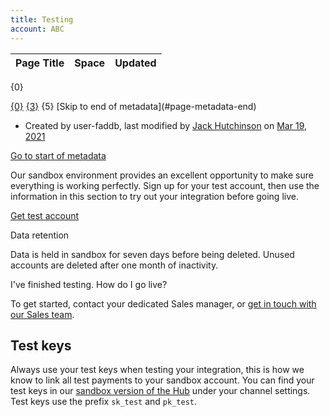 ```yaml
---
title: Testing
account: ABC
---
```


<table class="aui"> <thead> <tr class="header"> <th class="search-result-title">Page Title</th> <th class="search-result-space">Space</th> <th class="search-result-date">Updated</th> </tr> </thead> </table> <p class="search-result-count">{0}</p> <tr class="search-result"> <td class="search-result-title"><a href="{1}" class="content-type-{2}"><span>{0}</span></a></td> <td class="search-result-space"><a class="space" href="/display/{4}/" title="{3}">{3}</a></td> <td class="search-result-date"><span class="date" title="{6}">{5}</span></td> </tr> [Skip to end of metadata](#page-metadata-end)

*   Created by user-faddb, last modified by [Jack Hutchinson](    /display/~jack.hutchinson
    ) on [Mar 19, 2021](/pages/diffpagesbyversion.action?pageId=2785745&selectedPageVersions=8&selectedPageVersions=9 "Show changes")

[Go to start of metadata](#page-metadata-start)

Our sandbox environment provides an excellent opportunity to make sure everything is working perfectly. Sign up for your test account, then use the information in this section to try out your integration before going live.

[Get test account](https://www.checkout.com/get-test-account)

Data retention

Data is held in sandbox for seven days before being deleted. Unused accounts are deleted after one month of inactivity.

I've finished testing. How do I go live?

To get started, contact your dedicated Sales manager, or [get in touch with our Sales team](https://www.checkout.com/contact-sales).

Test keys
---------

Always use your test keys when testing your integration, this is how we know to link all test payments to your sandbox account. You can find your test keys in our [sandbox version of the Hub](https://sandbox.checkout.com) under your channel settings. Test keys use the prefix `sk_test` and `pk_test`.
